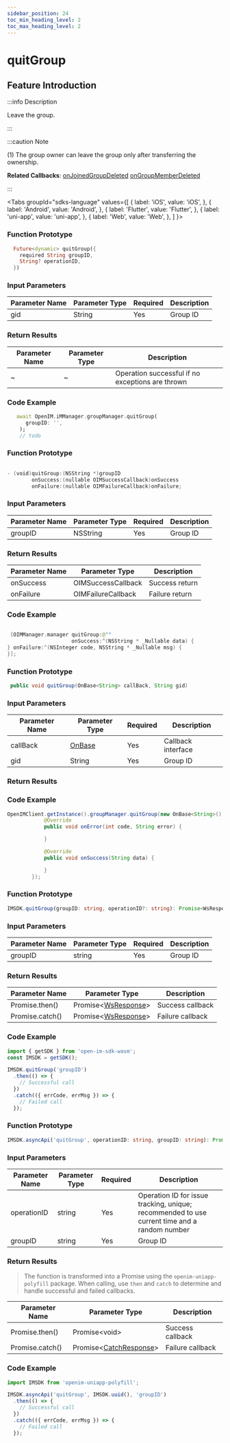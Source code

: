 ```yaml
---
sidebar_position: 24
toc_min_heading_level: 2
toc_max_heading_level: 2
---
```


# quitGroup

## Feature Introduction

:::info Description

Leave the group.

:::

:::caution Note

(1) The group owner can leave the group only after transferring the ownership.

**Related Callbacks**:
[onJoinedGroupDeleted](../../callback/onJoinedGroupDeleted)
[onGroupMemberDeleted](../../callback/onGroupMemberDeleted)

:::

<Tabs
groupId="sdks-language"
values={[
{ label: 'iOS', value: 'iOS', },
{ label: 'Android', value: 'Android', },
{ label: 'Flutter', value: 'Flutter', },
{ label: 'uni-app', value: 'uni-app', },
{ label: 'Web', value: 'Web', },
]
}>

<TabItem value="Flutter">

### Function Prototype

```dart showLineNumbers
  Future<dynamic> quitGroup({
    required String groupID,
    String? operationID,
  })
```

### Input Parameters

| Parameter Name | Parameter Type | Required | Description |
| -------------- | -------------- | -------- | ----------- |
| gid            | String         | Yes      | Group ID    |

### Return Results

| Parameter Name | Parameter Type | Description            |
| -------------- | -------------- | ---------------------- |
| ~              | ~              | Operation successful if no exceptions are thrown |

### Code Example

```dart showLineNumbers
   await OpenIM.iMManager.groupManager.quitGroup(
      groupID: '',
    );
    // todo
```

</TabItem>

<TabItem value="iOS">

### Function Prototype

```swift showLineNumbers

- (void)quitGroup:(NSString *)groupID
        onSuccess:(nullable OIMSuccessCallback)onSuccess
        onFailure:(nullable OIMFailureCallback)onFailure;

```

### Input Parameters

| Parameter Name | Parameter Type | Required | Description |
| -------------- | -------------- | -------- | ----------- |
| groupID        | NSString       | Yes      | Group ID    |

### Return Results

| Parameter Name | Parameter Type                 | Description  |
| -------------- | ------------------------------ | ------------ |
| onSuccess      | OIMSuccessCallback             | Success return |
| onFailure      | OIMFailureCallback             | Failure return |

### Code Example

```swift showLineNumbers

 [OIMManager.manager quitGroup:@""
                     onSuccess:^(NSString * _Nullable data) {
} onFailure:^(NSInteger code, NSString * _Nullable msg) {
}];

```

</TabItem>

<TabItem value="Android">

### Function Prototype

```java showLineNumbers
 public void quitGroup(OnBase<String> callBack, String gid)

```

### Input Parameters

| Parameter Name | Parameter Type              | Required | Description |
| -------------- | --------------------------- | -------- | ----------- |
| callBack       | [OnBase](/callback/onBase.mdx) | Yes      | Callback interface |
| gid            | String                       | Yes      | Group ID  |

### Return Results

### Code Example

```java showLineNumbers
OpenIMClient.getInstance().groupManager.quitGroup(new OnBase<String>() {
            @Override
            public void onError(int code, String error) {

            }

            @Override
            public void onSuccess(String data) {

            }
        });
```

</TabItem>

<TabItem value="Web">

### Function Prototype

```ts showLineNumbers
IMSDK.quitGroup(groupID: string, operationID?: string): Promise<WsResponse>
```

### Input Parameters

| Parameter Name | Parameter Type | Required | Description |
| -------------- | -------------- | -------- | ----------- |
| groupID        | string         | Yes      | Group ID    |

### Return Results

| Parameter Name | Parameter Type                               | Description       |
| -------------- | -------------------------------------------- | ----------------- |
| Promise.then() | Promise<[WsResponse](/class/response.mdx)\> | Success callback  |
| Promise.catch() | Promise<[WsResponse](/class/response.mdx)\> | Failure callback  |

### Code Example

```js showLineNumbers
import { getSDK } from 'open-im-sdk-wasm';
const IMSDK = getSDK();

IMSDK.quitGroup('groupID')
  .then(() => {
    // Successful call
  })
  .catch(({ errCode, errMsg }) => {
    // Failed call
  });
```

</TabItem>

<TabItem value="uni-app">

### Function Prototype

```ts showLineNumbers
IMSDK.asyncApi('quitGroup', operationID: string, groupID: string): Promise<void>
```

### Input Parameters

| Parameter Name | Parameter Type | Required | Description  |
| -------------- | -------------- | -------- | ------------ |
| operationID    | string         | Yes      | Operation ID for issue tracking, unique; recommended to use current time and a random number |
| groupID        | string         | Yes      | Group ID    |

### Return Results

> The function is transformed into a Promise using the `openim-uniapp-polyfill` package. When calling, use `then` and `catch` to determine and handle successful and failed callbacks.

| Parameter Name | Parameter Type                                  | Description       |
| -------------- | ------------------------------------------------ | ----------------- |
| Promise.then() | Promise<void\>                                    | Success callback  |
| Promise.catch() | Promise<[CatchResponse](/class/response.mdx)\>   | Failure callback  |

### Code Example

```js showLineNumbers
import IMSDK from 'openim-uniapp-polyfill';

IMSDK.asyncApi('quitGroup', IMSDK.uuid(), 'groupID')
  .then(() => {
    // Successful call
  })
  .catch(({ errCode, errMsg }) => {
    // Failed call
  });
```

</TabItem>
</Tabs>